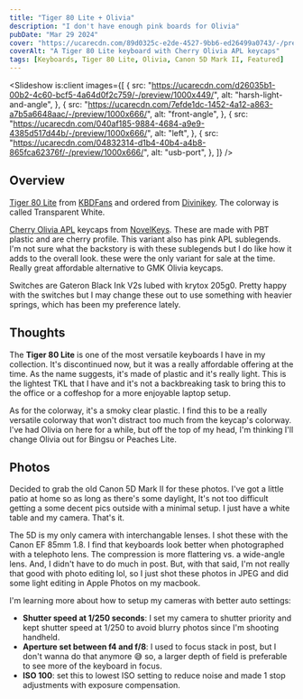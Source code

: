 ```yaml
---
title: "Tiger 80 Lite + Olivia"
description: "I don't have enough pink boards for Olivia"
pubDate: "Mar 29 2024"
cover: "https://ucarecdn.com/89d0325c-e2de-4527-9bb6-ed26499a0743/-/preview/1000x666/"
coverAlt: "A Tiger 80 Lite keyboard with Cherry Olivia APL keycaps"
tags: [Keyboards, Tiger 80 Lite, Olivia, Canon 5D Mark II, Featured]
---
```



<Slideshow
  is:client
  images={[
    {
      src: "https://ucarecdn.com/d26035b1-00b2-4c60-bcf5-4a64d0f2c759/-/preview/1000x449/",
      alt: "harsh-light-and-angle",
    },
    {
      src: "https://ucarecdn.com/7efde1dc-1452-4a12-a863-a7b5a6648aac/-/preview/1000x666/",
      alt: "front-angle",
    },
    {
      src: "https://ucarecdn.com/040af185-9884-4684-a9e9-4385d517d44b/-/preview/1000x666/",
      alt: "left",
    },
    {
      src: "https://ucarecdn.com/04832314-d1b4-40b4-a4b8-865fca62376f/-/preview/1000x666/",
      alt: "usb-port",
    },
  ]}
/>

## Overview

[Tiger 80 Lite](https://divinikey.com/products/kbdfans-tiger-lite-tkl-keyboard-kit?variant=40209142612033) from [KBDFans](https://kbdfans.com/) and ordered from [Divinikey](https://divinikey.com/). The colorway is called Transparent White.

[Cherry Olivia APL](https://novelkeys.com/products/cherry-olivia?variant=43001363431591) keycaps from [NovelKeys](https://novelkeys.com/). These are made with PBT plastic and are cherry profile. This variant also has pink APL sublegends. I'm not sure what the backstory is with these sublegends but I do like how it adds to the overall look. these were the only variant for sale at the time. Really great affordable alternative to GMK Olivia keycaps.

Switches are Gateron Black Ink V2s lubed with krytox 205g0. Pretty happy with the switches but I may change these out to use something with heavier springs, which has been my preference lately.

## Thoughts

The **Tiger 80 Lite** is one of the most versatile keyboards I have in my collection. It's discontinued now, but it was a really affordable offering at the time. As the name suggests, it's made of plastic and it's really light. This is the lightest TKL that I have and it's not a backbreaking task to bring this to the office or a coffeshop for a more enjoyable laptop setup.

As for the colorway, it's a smoky clear plastic. I find this to be a really versatile colorway that won't distract too much from the keycap's colorway. I've had Olivia on here for a while, but off the top of my head, I'm thinking I'll change Olivia out for Bingsu or Peaches Lite.

## Photos

Decided to grab the old Canon 5D Mark II for these photos. I've got a little patio at home so as long as there's some daylight, It's not too difficult getting a some decent pics outside with a minimal setup. I just have a white table and my camera. That's it.

The 5D is my only camera with interchangable lenses. I shot these with the Canon EF 85mm 1.8. I find that keyboards look better when photographed with a telephoto lens. The compression is more flattering vs. a wide-angle lens. And, I didn't have to do much in post. But, with that said, I'm not really that good with photo editing lol, so I just shot these photos in JPEG and did some light editing in Apple Photos on my macbook.

I'm learning more about how to setup my cameras with better auto settings:

- **Shutter speed at 1/250 seconds**: I set my camera to shutter priority and kept shutter speed at 1/250 to avoid blurry photos since I'm shooting handheld.
- **Aperture set between f4 and f/8**: I used to focus stack in post, but I don't wanna do that anymore 😅 so, a larger depth of field is preferable to see more of the keyboard in focus.
- **ISO 100**: set this to lowest ISO setting to reduce noise and made 1 stop adjustments with exposure compensation.
